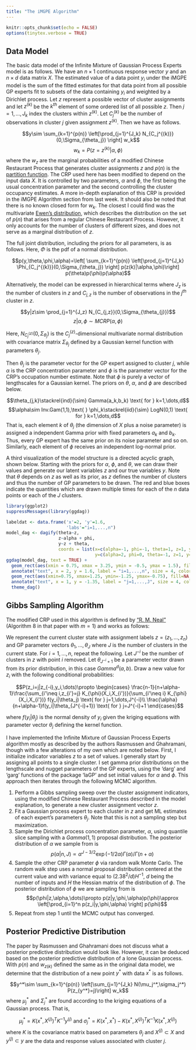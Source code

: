 ```yaml
---
title: "The iMGPE Algorithm"
---
```


```r
knitr::opts_chunk$set(echo = FALSE)
options(tinytex.verbose = TRUE)
```

## Data Model

The basic data model of the Infinite Mixture of Gaussian Process Experts model is as follows. We have an $n\times 1$ continuous response vector $y$ and an $n\times d$ data matrix $X$. The estimated value of a data point $y_i$ under the iMGPE model is the sum of the fitted estimates for that data point from all possible GP experts fit to subsets of the data containing $y_i$ and weighted by a Dirichlet process. Let $z$ represent a possible vector of cluster assignments and let $z^{(k)}$ be the $k^{th}$ element of some ordered list of all possible $z$. Then $j=1,\dots,J_k$ index the clusters within $z^{(k)}$. Let $C_j^{(k)}$ be the number of observations in cluster $j$ given assignment $z^{(k)}$. Then we have as follows.

$$y\sim \sum_{k=1}^{p(n)} \left[\prod_{j=1}^{J_k} N_{C_j^{(k)}}(0,\Sigma_{\theta_j}) \right] w_k$$
$$w_k=P(z=z^{(k)}|\alpha,\phi)$$ where the $w_z$ are the marginal probabilities of a modified Chinese Restaurant Process that generates cluster assignments $z$ and $p(n)$ is the [partition function](https://en.wikipedia.org/wiki/Partition_function_(number_theory)). The CRP used here has been modified to depend on the input data $X$. It is controlled by two parameters, $\alpha$ and $\phi$, the first being the usual concentration parameter and the second controlling the cluster occupancy estimates. A more in-depth explanation of this CRP is provided in the iMGPE Algorithm section from last week. It should also be noted that there is no known closed form for $w_k$. The closest I could find was the multivariate [Ewen's distribution](https://en.wikipedia.org/wiki/Ewens%27s_sampling_formula), which describes the distribution on the set of $p(n)$ that arises from a regular Chinese Restaurant Process. However, it only accounts for the number of clusters of different sizes, and does not serve as a marginal distribution of $z$.

The full joint distribution, including the priors for all parameters, is as follows. Here, $\Phi$ is the pdf of a normal distribution.

$$p(y,\theta,\phi,\alpha)=\left[ \sum_{k=1}^{p(n)} \left[\prod_{j=1}^{J_k} \Phi_{C_j^{(k)}}(0,\Sigma_{\theta_j}) \right] p(z(k)|\alpha,\phi)\right] p(\theta)p(\phi)p(\alpha)$$

Alternatively, the model can be expressed in hierarchical terms where $J_z$ is the number of clusters in $z$ and $C_{j,z}$ is the number of observations in the $j^{th}$ cluster in $z$.

$$y|z\sim \prod_{j=1}^{J_z} N_{C_{j,z}}(0,\Sigma_{\theta_{j}})$$ $$z|\alpha,\phi \sim MCRP(\alpha,\phi)$$

Here, $N_{C_j^{(z)}}(0,\Sigma_{\theta_j})$ is the $C_j^{(z)}$-dimensional multivariate normal distribution with covariance matrix $\Sigma_{\theta_j}$ defined by a Gaussian kernel function with parameters $\theta_j$.

Then $\theta_j$ is the parameter vector for the GP expert assigned to cluster $j$, while $\alpha$ is the CRP concentration parameter and $\phi$ is the parameter vector for the CRP's occupation number estimate. Note that $\phi$ is purely a vector of lengthscales for a Gaussian kernel. The priors on $\theta$, $\alpha$, and $\phi$ are described below.

$$\theta_{j,k}\stackrel{ind}{\sim} Gamma(a_k,b_k) \text{ for } k=1,\dots,d$$ $$\alpha\sim Inv.Gam(1,1),\text{   } \phi_k\stackrel{iid}{\sim} LogN(0,1) \text{ for } k=1,\dots,d$$ That is, each element $k$ of $\theta_j$ (the dimension of $X$ plus a noise parameter) is assigned a independent Gamma prior with fixed parameters $a_k$ and $b_k$. Thus, every GP expert has the same prior on its noise parameter and so on. Similarly, each element of $\phi$ receives an independent log-normal prior.

A third visualization of the model structure is a directed acyclic graph, shown below. Starting with the priors for $\alpha$, $\phi$, and $\theta$, we can draw their values and generate our latent variables $z$ and our true variables $y$. Note that $\theta$ depends on $z$ as well as its prior, as $z$ defines the number of clusters and thus the number of GP parameters to be drawn. The red and blue boxes indicate the quantities which are drawn multiple times for each of the $n$ data points or each of the $J$ clusters.

```r
library(ggplot2)
suppressMessages(library(ggdag))

labeldat <- data.frame('x'=2, 'y'=1.6,
                       'labs'="i=1,...,n")
model_dag <- dagify(theta~z,
                    z~alpha + phi,
                    y~z + theta,
                    coords = list(x=c(alpha=-1, phi=-1, theta=1, z=1, y=3),
                                  y=c(alpha=2, phi=0, theta=-1, z=1, y=0)))
ggdag(model_dag, text = TRUE) + 
  geom_rect(aes(xmin = 0.75, xmax = 3.25, ymin = -0.5, ymax = 1.5), fill=NA, color="red") +
  annotate("text", x = 2, y = 1.6, label = "i=1,...,n", size = 4, color="red") +
  geom_rect(aes(xmin=0.75, xmax=1.25, ymin=-1.25, ymax=-0.75), fill=NA, color="blue") +
  annotate("text", x = 1, y = -1.35, label = "j=1,...,J", size = 4, color="blue") +
  theme_dag()
```

## Gibbs Sampling Algorithm

The modified CRP used in this algorithm is defined by ["R. M. Neal"](https://www.tandfonline.com/doi/abs/10.1080/10618600.2000.10474879) (Algorithm 8 in that paper with $m=1$) and works as follows:

We represent the current cluster state with assignment labels $z=(z_1,\dots,z_n)$ and GP parameter vectors $\theta_1,\dots,\theta_J$ where $J$ is the number of clusters in the current state. For $i=1,\dots,n$, repeat the following. Let $J^{-i}$ be the number of clusters in $z$ with point $i$ removed. Let $\theta_{J^{-i}+1}$ be a parameter vector drawn from its prior distribution, in this case $Gamma^d(a,b)$. Draw a new value for $z_i$ with the following conditional probabilities:

$$P(z_i=j|z_{-i},y_i,\dots)\propto \begin{cases}
\frac{n-1}{n+\alpha-1}\frac{\sum_{i'\neq i,z_{i'}=j} K_{\phi}(X_i,X_{i'})}{\sum_{i'\neq i} K_{\phi}(X_i,X_{i'})} f(y_i|\theta_j) \text{ for } j=1,\dots,J^{-i}\\
\frac{\alpha}{n+\alpha-1}f(y_i|\theta_{J^{-i}+1}) \text{ for } j=J^{-i}+1
\end{cases}$$

where $f(y_i|\theta_j)$ is the normal density of $y_i$ given the kriging equations with parameter vector $\theta_j$ defining the kernel function.

I have implemented the Infinite Mixture of Gaussian Process Experts algorithm mostly as described by the authors Rasmussen and Ghahramani, though with a few alterations of my own which are noted below. First, I initialize indicator variables $z$ to a set of values. I generally start by assigning all points to a single cluster. I set gamma prior distributions on the lengthscale and nugget parameters of the GP experts, using the 'darg' and 'garg' functions of the package 'laGP' and set initial values for $\alpha$ and $\phi$. This approach then iterates through the following MCMC algorithm.

1.  Perform a Gibbs sampling sweep over the cluster assignment indicators, using the modified Chinese Restaurant Process described in the model explanation, to generate a new cluster assignment vector $z$.
2.  Fit a Gaussian process expert to each cluster in $z$ and get ML estimates of each expert's parameters $\theta_j$. Note that this is not a sampling step but maximization.
3.  Sample the Dirichlet process concentration parameter, $\alpha$, using quantile slice sampling with a $Gamma(1,1)$ proposal distribution. The posterior distribution of $\alpha$ we sample from is $$p(\alpha|n, J)\propto \alpha^{J-3/2}\exp(-1/2\alpha)\Gamma(\alpha)/\Gamma(n+\alpha)$$
4.  Sample the other CRP parameter $\phi$ via random walk Monte Carlo. The random walk step uses a normal proposal distribution centered at the current value and with variance equal to $(2.38^2/d)H^{-1}$, $d$ being the number of inputs and $H$ the Hessian matrix of the distribution of $\phi$. The posterior distribution of $\phi$ we are sampling from is $$p(\phi|z,\alpha,\dots)\propto p(z|y,\phi,\alpha)p(\phi)\approx \left[\prod_{i=1}^n p(z_i|y,\phi,\alpha) \right] p(\phi)$$
5.  Repeat from step 1 until the MCMC output has converged.

## Posterior Predictive Distribution

The paper by Rasmussen and Ghahramani does not discuss what a posterior predictive distribution would look like. However, it can be deduced based on the posterior predictive distribution of a lone Gaussian process. With $p(n)$ and $w_{z(k)}$ defined the same as in the original data model, we determine that the distribution of a new point $y^*$ with data $x^*$ is as follows.

$$y^*\sim \sum_{k=1}^{p(n)} \left[\sum_{j=1}^{J_k} N(\mu_j^*,\sigma_j^*)  P(z_{y^*}=j)\right] w_k$$ 
where $\mu_j^*$ and $\Sigma_j^*$ are found according to the kriging equations of a Gaussian process. That is,

$$\mu_j^*=K(x^*,X^{(j)})^TK^{-1}y^{(j)}\text{ and } \sigma_j^*=K(x^*,x^*)-K(x^*,X^{(j)})^T K^{-1}K(x^*,X^{(j)})$$ 
where $K$ is the covariance matrix based on parameters $\theta_j$ and $X^{(j)}\subset X$ and $y^{(j)} \subset y$ are the data and response values associated with cluster $j$.

